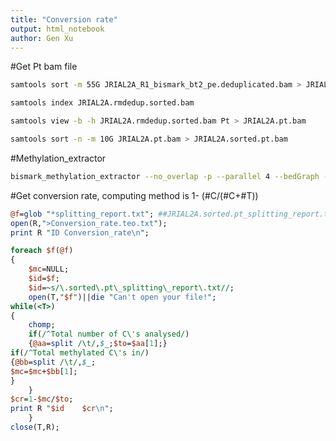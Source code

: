```yaml
---
title: "Conversion rate"
output: html_notebook
author: Gen Xu
---
```

#Get Pt bam file
```bash
samtools sort -m 55G JRIAL2A_R1_bismark_bt2_pe.deduplicated.bam > JRIAL2A.rmdedup.sorted.bam

samtools index JRIAL2A.rmdedup.sorted.bam

samtools view -b -h JRIAL2A.rmdedup.sorted.bam Pt > JRIAL2A.pt.bam

samtools sort -n -m 10G JRIAL2A.pt.bam > JRIAL2A.sorted.pt.bam
```

#Methylation_extractor
```bash
bismark_methylation_extractor --no_overlap -p --parallel 4 --bedGraph --comprehensive --counts --buffer_size 60% --CX --cytosine_report --genome_folder /common/jyanglab/gxu6/Pt_V4/ JRIAL2A.sorted.pt.bam
```

#Get conversion rate, computing method is 1- (#C/(#C+#T))
```perl
@f=glob "*splitting_report.txt"; ##JRIAL2A.sorted.pt_splitting_report.txt
open(R,">Conversion_rate.teo.txt");
print R "ID	Conversion_rate\n";

foreach $f(@f)
{
	$mc=NULL;
	$id=$f;
	$id=~s/\.sorted\.pt\_splitting\_report\.txt//;
	open(T,"$f")||die "Can't open your file!";
while(<T>)
{
	chomp;
	if(/^Total number of C\'s analysed/)
	{@aa=split /\t/,$_;$to=$aa[1];}
if(/^Total methylated C\'s in/)
{@bb=split /\t/,$_;
$mc=$mc+$bb[1];
}
	}
$cr=1-$mc/$to;
print R "$id	$cr\n";
	}
close(T,R);
```





